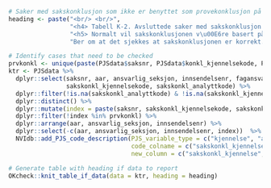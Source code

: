 ```r
# Saker med sakskonklusjon som ikke er benyttet som provekonklusjon på noen av provene
heading <- paste("<br/> <br/>",
                 "<h4> Tabell K-2. Avsluttede saker med sakskonklusjon hvor ingen pr\u00F8ver har tilsvarende pr\u00F8vekonklusjon </h4>",
                 "<h5> Normalt vil sakskonklusjonen v\u00E6re basert på pr\u00F8vekonklusjonene.",
                 "Ber om at det sjekkes at sakskonklusjonen er korrekt. </h5>")

# Identify cases that need to be checked
prvkonkl <- unique(paste(PJSdata$saksnr, PJSdata$konkl_kjennelsekode, PJSdata$konkl_analyttkode, sep = "-"))
ktr <- PJSdata %>%
  dplyr::select(saksnr, aar, ansvarlig_seksjon, innsendelsenr, fagansvarlig_person, avsluttet,
                sakskonkl_kjennelsekode, sakskonkl_analyttkode) %>%
  dplyr::filter(!is.na(sakskonkl_analyttkode) & !is.na(sakskonkl_kjennelsekode) & !is.na(avsluttet)) %>%
  dplyr::distinct() %>%
  dplyr::mutate(index = paste(saksnr, sakskonkl_kjennelsekode, sakskonkl_analyttkode, sep = "-")) %>%
  dplyr::filter(!index %in% prvkonkl) %>%
  dplyr::arrange(aar, ansvarlig_seksjon, innsendelsenr) %>%
  dplyr::select(-c(aar, ansvarlig_seksjon, innsendelsenr, index))  %>%
  NVIdb::add_PJS_code_description(PJS_variable_type = c("kjennelse", "analytt"),
                                  code_colname = c("sakskonkl_kjennelsekode", "sakskonkl_analyttkode"),
                                  new_column = c("sakskonkl_kjennelse", "sakskonkl_analytt")) 

# Generate table with heading if data to report
OKcheck::knit_table_if_data(data = ktr, heading = heading)
```
